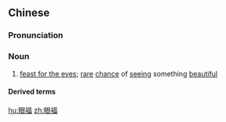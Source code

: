 ==Chinese==
{{zh-forms}}

===Pronunciation===
{{zh-pron
|m=yǎnfú
|c=ngaan5 fuk1
|mn=gán-hok
|cat=n
}}

===Noun===
{{zh-noun}}

# [[feast for the eyes]]; [[rare]] [[chance]] of [[see]]ing something [[beautiful]]

====Derived terms====
{{zh-der|一飽眼福|大飽眼福}}

[[hu:眼福]]
[[zh:眼福]]